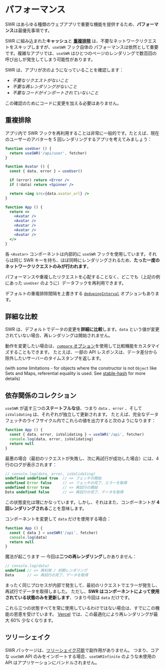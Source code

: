 # パフォーマンス

SWR はあらゆる種類のウェブアプリで重要な機能を提供するため、**パフォーマンス**は最優先事項です。

SWR に組み込まれた**キャッシュ**と **[重複排除](/ja/docs/advanced/performance#重複排除)** は、不要なネットワークリクエストをスキップしますが、`useSWR` フック自体の
パフォーマンスは依然として重要です。複雑なアプリでは、`useSWR` はひとつのページのレンダリングで数百回の呼び出しが発生してしまう可能性があります。

SWR は、アプリが次のようになっていることを確認します：

- _不要なリクエストがないこと_
- _不要な再レンダリングがないこと_
- _不要なコードがインポートされていないこと_

この確認のためにコードに変更を加える必要はありません。

## 重複排除

アプリ内で SWR フックを再利用することは非常に一般的です。たとえば、現在のユーザーのアバターを 5 回レンダリングするアプリを考えてみましょう：

```jsx
function useUser () {
  return useSWR('/api/user', fetcher)
}

function Avatar () {
  const { data, error } = useUser()

  if (error) return <Error />
  if (!data) return <Spinner />

  return <img src={data.avatar_url} />
}

function App () {
  return <>
    <Avatar />
    <Avatar />
    <Avatar />
    <Avatar />
    <Avatar />
  </>
}
```

各 `<Avatar>` コンポーネントは内部的に `useSWR` フックを使用しています。それらは同じ SWR キーを持ち、ほぼ同時にレンダリングされるため、**たった一度のネットワークリクエストのみが行われます**。

パフォーマンスや重複したリクエストを心配することなく、どこでも（上記の例にあった `useUser` のように）データフックを再利用できます。

デフォルトの重複排除間隔を上書きする [`dedupingInterval`](/docs/options) オプションもあります。

## 詳細な比較

SWR は、デフォルトでデータの変更を**詳細に比較**します。`data` という値が変更されていない場合、再レンダリングは開始されません。

動作を変更したい場合は、[`compare` オプション](/docs/options)を使用して比較機能をカスタマイズすることもできます。
たとえば、一部の API レスポンスは、データ差分から除外したいサーバーのタイムスタンプを返します。

(with some limitations - for objects where the constructor is not `Object` like Sets and Maps, referential equality is used. See [stable-hash](https://github.com/shuding/stable-hash) for more details)

## 依存関係のコレクション

`useSWR` が返す三つの**ステートフルな**値、つまり `data` 、`error` 、そして `isValidating` は、それぞれが独立して更新されます。
たとえば、完全なデータフェッチのライフサイクル内でこれらの値を出力すると次のようになります：

```jsx
function App () {
  const { data, error, isValidating } = useSWR('/api', fetcher)
  console.log(data, error, isValidating)
  return null
}
```

最悪の場合（最初のリクエストが失敗し、次に再試行が成功した場合）には、4 行のログが表示されます：

```js
// console.log(data, error, isValidating)
undefined undefined true  // => フェッチの開始
undefined Error false     // => フェッチの完了、エラーを取得
undefined Error true      // => 再試行の開始
Data undefined false      // => 再試行の完了、データを取得
```

この状態変化は理にかなっています。しかし、それはまた、コンポーネントが **4 回レンダリングされる**ことを意味します。

コンポーネントを変更して `data` だけを使用する場合：

```jsx
function App () {
  const { data } = useSWR('/api', fetcher)
  console.log(data)
  return null
}
```

魔法が起こります — 今回は**二つの再レンダリング**しかありません：

```js
// console.log(data)
undefined // => 再利用 / 初期レンダリング
Data      // => 再試行の完了、データを取得
```

まったく同じプロセスが内部で発生して、最初のリクエストでエラーが発生し、再試行でデータを取得しました。
ただし、**SWR はコンポーネントによって使用されている状態のみを更新します**、つまり今回は `data` だけです。

これら三つの状態すべてを常に使用しているわけではない場合は、すでにこの機能の恩恵を受けています。
[Vercel](https://vercel.com) では、この最適化により再レンダリングが最大 60% 少なくなります。

## ツリーシェイク

SWR パッケージは、[ツリーシェイク可能](https://webpack.js.org/guides/tree-shaking)で副作用がありません。
つまり、コアな `useSWR` API のみをインポートする場合、`useSWRInfinite` のような未使用の API はアプリケーションにバンドルされません。

